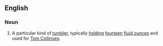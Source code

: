 ==English==
===Noun===
{{en-noun|es}}
#A particular kind of [[tumbler]], typically [[hold]]ing [[fourteen]] [[fluid ounce]]s and used for [[Tom Collins]]es.